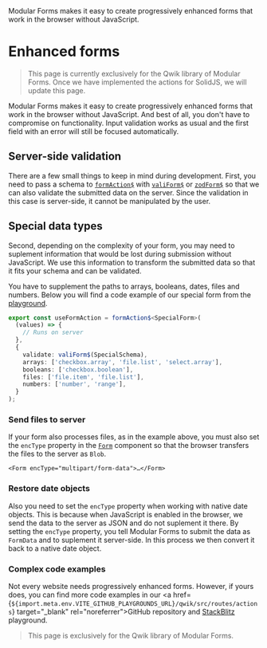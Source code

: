 
<Title>Enhanced forms</Title>
<Description>
  Modular Forms makes it easy to create progressively enhanced forms that work
  in the browser without JavaScript.
</Description>

# Enhanced forms

<Solid block>

> This page is currently exclusively for the Qwik library of Modular Forms. Once we have implemented the actions for SolidJS, we will update this page.

</Solid>

<Qwik block>

Modular Forms makes it easy to create progressively enhanced forms that work in the browser without JavaScript. And best of all, you don't have to compromise on functionality. Input validation works as usual and the first field with an error will still be focused automatically.

## Server-side validation

There are a few small things to keep in mind during development. First, you need to pass a schema to <A href="../../api/formAction$">`formAction$`</A> with <A href="../../api/valiForm$">`valiForm$`</A> or <A href="../../api/zodForm$">`zodForm$`</A> so that we can also validate the submitted data on the server. Since the validation in this case is server-side, it cannot be manipulated by the user.

## Special data types

Second, depending on the complexity of your form, you may need to suplement information that would be lost during submission without JavaScript. We use this information to transform the submitted data so that it fits your schema and can be validated.

You have to supplement the paths to arrays, booleans, dates, files and numbers. Below you will find a code example of our special form from the <A href="/playground/special">playground</A>.

```ts
export const useFormAction = formAction$<SpecialForm>(
  (values) => {
    // Runs on server
  },
  {
    validate: valiForm$(SpecialSchema),
    arrays: ['checkbox.array', 'file.list', 'select.array'],
    booleans: ['checkbox.boolean'],
    files: ['file.item', 'file.list'],
    numbers: ['number', 'range'],
  }
);
```

### Send files to server

If your form also processes files, as in the example above, you must also set the `encType` property in the <A href="../../api/Form">`Form`</A> component so that the browser transfers the files to the server as `Blob`.

```tsx
<Form encType="multipart/form-data">…</Form>
```

### Restore date objects

Also you need to set the `encType` property when working with native date objects. This is because when JavaScript is enabled in the browser, we send the data to the server as JSON and do not suplement it there. By setting the `encType` property, you tell Modular Forms to submit the data as `FormData` and to suplement it server-side. In this process we then convert it back to a native date object.

### Complex code examples

Not every website needs progressively enhanced forms. However, if yours does, you can find more code examples in our <a href={`${import.meta.env.VITE_GITHUB_PLAYGROUNDS_URL}/qwik/src/routes/actions`} target="\_blank" rel="noreferrer">GitHub</a> repository and <a href={import.meta.env.VITE_STACKBLITZ_QWIK_ACTIONS_URL} target="\_blank" rel="noreferrer">StackBlitz</a> playground.

</Qwik>

<PreactOrReact block>

<HttpStatusCode code={404} />

> This page is exclusively for the Qwik library of Modular Forms.

</PreactOrReact>
